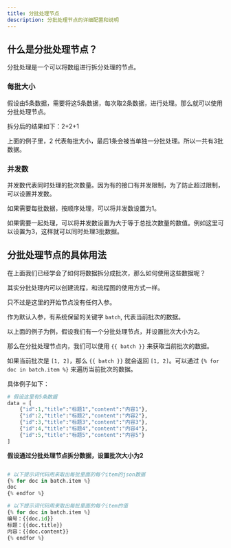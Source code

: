 ```yaml
---
title: 分批处理节点
description: 分批处理节点的详细配置和说明
---
```


## 什么是分批处理节点？

分批处理是一个可以将数组进行拆分处理的节点。
### 每批大小
假设由5条数据，需要将这5条数据，每次取2条数据，进行处理。那么就可以使用分批处理节点。

拆分后的结果如下：2+2+1

上面的例子里，2 代表每批大小，最后1条会被当单独一分批处理。所以一共有3批数据。
### 并发数

并发数代表同时处理的批次数量。因为有的接口有并发限制，为了防止超过限制，可以设置并发数。

如果需要每批数据，按顺序处理，可以将并发数设置为1。

如果需要一起处理，可以将并发数设置为大于等于总批次数量的数值。例如这里可以设置为3，这样就可以同时处理3批数据。

## 分批处理节点的具体用法

在上面我们已经学会了如何将数据拆分成批次，那么如何使用这些数据呢？

其实分批处理内可以创建流程，和流程图的使用方式一样。

只不过是这里的开始节点没有任何入参。

作为默认入参，有系统保留的关键字 `batch`, 代表当前批次的数据。

以上面的例子为例，假设我们有一个分批处理节点，并设置批次大小为2。

那么在分批处理节点内，我们可以使用 `{{ batch }}` 来获取当前批次的数据。

如果当前批次是 `[1, 2]`，那么 `{{ batch }}` 就会返回 `[1, 2]`。可以通过 `{% for doc in batch.item %}` 来遍历当前批次的数据。

具体例子如下：
```python
# 假设这里有5条数据
data = [
    {"id":1,"title":"标题1","content":"内容1"},
    {"id":2,"title":"标题2","content":"内容2"},
    {"id":3,"title":"标题3","content":"内容3"},
    {"id":4,"title":"标题4","content":"内容4"},
    {"id":5,"title":"标题5","content":"内容5"}
]

```
**假设通过分批处理节点拆分数据，设置批次大小为2**
```python

# 以下提示词代码用来取出每批里面的每个item的json数据
{% for doc in batch.item %}
doc
{% endfor %}

# 以下提示词代码用来取出每批里面的每个item的值
{% for doc in batch.item %}
编号：{{doc.id}}
标题：{{doc.title}}
内容：{{doc.content}}
{% endfor %}

```

